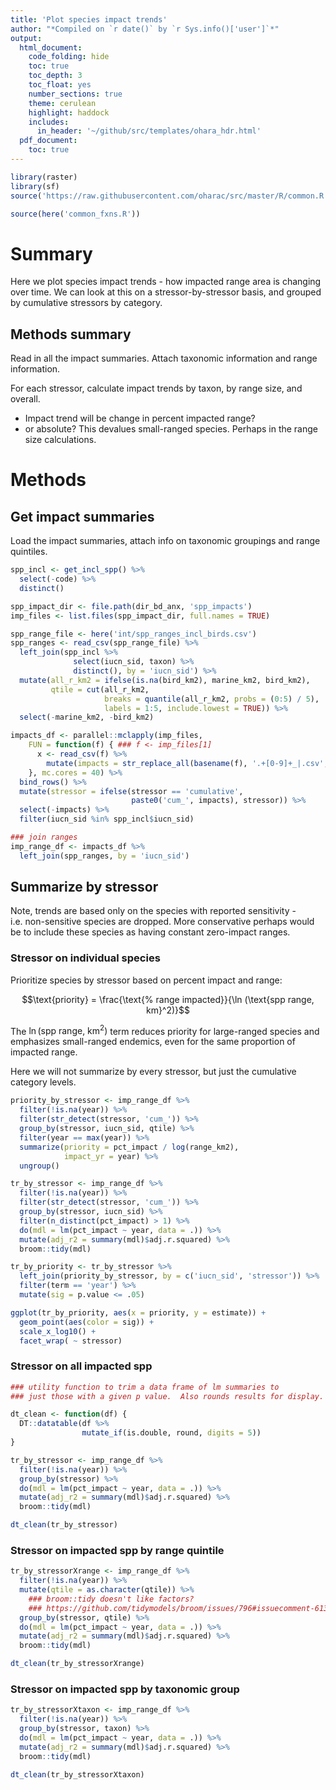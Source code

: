 ```yaml
---
title: 'Plot species impact trends'
author: "*Compiled on `r date()` by `r Sys.info()['user']`*"
output: 
  html_document:
    code_folding: hide
    toc: true
    toc_depth: 3
    toc_float: yes
    number_sections: true
    theme: cerulean
    highlight: haddock
    includes: 
      in_header: '~/github/src/templates/ohara_hdr.html'
  pdf_document:
    toc: true
---
```


``` r

library(raster)
library(sf)
source('https://raw.githubusercontent.com/oharac/src/master/R/common.R')

source(here('common_fxns.R'))

```


# Summary

Here we plot species impact trends - how impacted range area is changing over time.  We can look at this on a stressor-by-stressor basis, and grouped by cumulative stressors by category.  

## Methods summary

Read in all the impact summaries.  Attach taxonomic information and range information.

For each stressor, calculate impact trends by taxon, by range size, and overall.  

* Impact trend will be change in percent impacted range? 
* or absolute?  This devalues small-ranged species.  Perhaps in the range size calculations.

# Methods

## Get impact summaries

Load the impact summaries, attach info on taxonomic groupings and range quintiles.

```r

spp_incl <- get_incl_spp() %>%
  select(-code) %>%
  distinct()

spp_impact_dir <- file.path(dir_bd_anx, 'spp_impacts')
imp_files <- list.files(spp_impact_dir, full.names = TRUE)

spp_range_file <- here('int/spp_ranges_incl_birds.csv')
spp_ranges <- read_csv(spp_range_file) %>%
  left_join(spp_incl %>%
              select(iucn_sid, taxon) %>%
              distinct(), by = 'iucn_sid') %>%
  mutate(all_r_km2 = ifelse(is.na(bird_km2), marine_km2, bird_km2),
         qtile = cut(all_r_km2, 
                     breaks = quantile(all_r_km2, probs = (0:5) / 5),
                     labels = 1:5, include.lowest = TRUE)) %>%
  select(-marine_km2, -bird_km2)

impacts_df <- parallel::mclapply(imp_files,
    FUN = function(f) { ### f <- imp_files[1]
      x <- read_csv(f) %>%
        mutate(impacts = str_replace_all(basename(f), '.+[0-9]+_|.csv', ''))
    }, mc.cores = 40) %>%
  bind_rows() %>%
  mutate(stressor = ifelse(stressor == 'cumulative', 
                           paste0('cum_', impacts), stressor)) %>%
  select(-impacts) %>%
  filter(iucn_sid %in% spp_incl$iucn_sid)

### join ranges
imp_range_df <- impacts_df %>%
  left_join(spp_ranges, by = 'iucn_sid')

```



## Summarize by stressor

Note, trends are based only on the species with reported sensitivity - i.e. non-sensitive species are dropped.  More conservative perhaps would be to include these species as having constant zero-impact ranges.

### Stressor on individual species

Prioritize species by stressor based on percent impact and range:

$$\text{priority} = \frac{\text{% range impacted}}{\ln (\text{spp range, km}^2)}$$

The $\ln (\text{spp range, km}^2)$ term reduces priority for large-ranged species and emphasizes small-ranged endemics, even for the same proportion of impacted range.

Here we will not summarize by every stressor, but just the cumulative category levels.

``` r
priority_by_stressor <- imp_range_df %>%
  filter(!is.na(year)) %>%
  filter(str_detect(stressor, 'cum_')) %>%
  group_by(stressor, iucn_sid, qtile) %>%
  filter(year == max(year)) %>%
  summarize(priority = pct_impact / log(range_km2),
            impact_yr = year) %>%
  ungroup()
```

```r

tr_by_stressor <- imp_range_df %>%
  filter(!is.na(year)) %>%
  filter(str_detect(stressor, 'cum_')) %>%
  group_by(stressor, iucn_sid) %>%
  filter(n_distinct(pct_impact) > 1) %>%
  do(mdl = lm(pct_impact ~ year, data = .)) %>%
  mutate(adj_r2 = summary(mdl)$adj.r.squared) %>%
  broom::tidy(mdl)

tr_by_priority <- tr_by_stressor %>%
  left_join(priority_by_stressor, by = c('iucn_sid', 'stressor')) %>%
  filter(term == 'year') %>%
  mutate(sig = p.value <= .05)

ggplot(tr_by_priority, aes(x = priority, y = estimate)) +
  geom_point(aes(color = sig)) +
  scale_x_log10() +
  facet_wrap( ~ stressor)
```

### Stressor on all impacted spp

```r
### utility function to trim a data frame of lm summaries to 
### just those with a given p value.  Also rounds results for display.

dt_clean <- function(df) {
  DT::datatable(df %>% 
                mutate_if(is.double, round, digits = 5))
}

```

```r

tr_by_stressor <- imp_range_df %>%
  filter(!is.na(year)) %>%
  group_by(stressor) %>%
  do(mdl = lm(pct_impact ~ year, data = .)) %>%
  mutate(adj_r2 = summary(mdl)$adj.r.squared) %>%
  broom::tidy(mdl)

dt_clean(tr_by_stressor)
```

### Stressor on impacted spp by range quintile

```r

tr_by_stressorXrange <- imp_range_df %>%
  filter(!is.na(year)) %>%
  mutate(qtile = as.character(qtile)) %>%
    ### broom::tidy doesn't like factors? 
    ### https://github.com/tidymodels/broom/issues/796#issuecomment-613378714
  group_by(stressor, qtile) %>%
  do(mdl = lm(pct_impact ~ year, data = .)) %>%
  mutate(adj_r2 = summary(mdl)$adj.r.squared) %>%
  broom::tidy(mdl)

dt_clean(tr_by_stressorXrange)
```

### Stressor on impacted spp by taxonomic group

```r

tr_by_stressorXtaxon <- imp_range_df %>%
  filter(!is.na(year)) %>%
  group_by(stressor, taxon) %>%
  do(mdl = lm(pct_impact ~ year, data = .)) %>%
  mutate(adj_r2 = summary(mdl)$adj.r.squared) %>%
  broom::tidy(mdl)

dt_clean(tr_by_stressorXtaxon)
```

